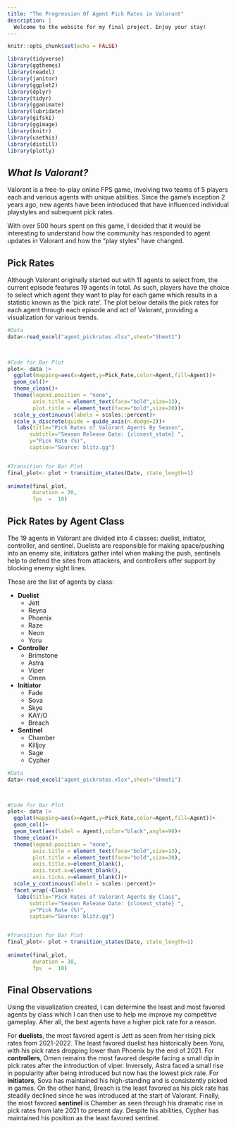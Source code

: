 ```yaml
---
title: "The Progression Of Agent Pick Rates in Valorant"
description: |
  Welcome to the website for my final project. Enjoy your stay!
---
```

```r
knitr::opts_chunk$set(echo = FALSE)

library(tidyverse)
library(ggthemes)
library(readxl)
library(janitor)
library(ggplot2)
library(dplyr)
library(tidyr)
library(gganimate)
library(lubridate)
library(gifski)
library(ggimage)
library(knitr)
library(usethis)
library(distill)
library(plotly)

```

## *What Is Valorant?*

   Valorant is a free-to-play online FPS game, involving two teams of 5 players each and various agents with unique abilities. Since the game's inception 2 years ago, new agents have been introduced that have influenced individual playstyles and subequent pick rates.
   
   With over 500 hours spent on this game, I decided that it would be interesting to understand how the community has responded to agent updates in Valorant and how the "play styles" have changed.


## **Pick Rates**
  
  Although Valorant originally started out with 11 agents to select from, the current episode features 19 agents in total. As such, players have the choice to select which agent they want to play for each game which results in a statistic known as the 'pick rate'. The plot below details the pick rates for each agent through each episode and act of Valorant, providing a visualization for various trends.

```r
#Data 
data<-read_excel("agent_pickrates.xlsx",sheet="Sheet1") 
  


#Code for Bar Plot
plot<- data |> 
  ggplot(mapping=aes(x=Agent,y=Pick_Rate,color=Agent,fill=Agent))+ 
  geom_col()+  
  theme_clean()+
  theme(legend.position = "none",
        axis.title = element_text(face="bold",size=13),
        plot.title = element_text(face="bold",size=20))+
  scale_y_continuous(labels = scales::percent)+
  scale_x_discrete(guide = guide_axis(n.dodge=2))+
   labs(title="Pick Rates of Valorant Agents By Season",
       subtitle="Season Release Date: {closest_state} ",
       y="Pick Rate (%)",
       caption="Source: blitz.gg") 


#Transition for Bar Plot
final_plot<- plot + transition_states(Date, state_length=1)
 
animate(final_plot, 
        duration = 30,
        fps  =  10)
```

## **Pick Rates by Agent Class**

The 19 agents in Valorant are divided into 4 classes: duelist, initiator, controller, and sentinel. Duelists are responsible for making space/pushing into an enemy site, initiators gather intel when making the push, sentinels help to defend the sites from attackers, and controllers offer support by blocking enemy sight lines. 

These are the list of agents by class:

* **Duelist**
  + Jett
  + Reyna
  + Phoenix
  + Raze
  + Neon
  + Yoru
* **Controller**
  + Brimstone
  + Astra
  + Viper
  + Omen
* **Initiator**
  + Fade
  + Sova
  + Skye
  + KAY/O
  + Breach
* **Sentinel**
  + Chamber
  + Killjoy
  + Sage
  + Cypher

```r
#Data 
data<-read_excel("agent_pickrates.xlsx",sheet="Sheet1") 
  


#Code for Bar Plot
plot<- data |> 
  ggplot(mapping=aes(x=Agent,y=Pick_Rate,color=Agent,fill=Agent))+ 
  geom_col()+
  geom_text(aes(label = Agent),color="black",angle=90)+
  theme_clean()+
  theme(legend.position = "none",
        axis.title = element_text(face="bold",size=13),
        plot.title = element_text(face="bold",size=20),
        axis.title.x=element_blank(),
        axis.text.x=element_blank(),
        axis.ticks.x=element_blank())+
  scale_y_continuous(labels = scales::percent)+
  facet_wrap(~Class)+
   labs(title="Pick Rates of Valorant Agents By Class",
       subtitle="Season Release Date: {closest_state} ",
       y="Pick Rate (%)",
       caption="Source: blitz.gg") 


#Transition for Bar Plot
final_plot<- plot + transition_states(Date, state_length=1)
 
animate(final_plot, 
        duration = 30,
        fps  =  10)

```

  
## Final Observations

Using the visualization created, I can determine the least and most favored agents by class which I can then use to help me improve my competitve gameplay. After all, the best agents have a higher pick rate for a reason.

For **duelists**, the most favored agent is Jett as seen from her rising pick rates from 2021-2022. The least favored duelist has historically been Yoru, with his pick rates dropping lower than Phoenix by the end of 2021. For **controllers**, Omen remains the most favored despite facing a small dip in pick rates after the introduction of viper. Inversely, Astra faced a small rise in popularity after being introduced but now has the lowest pick rate. For **initiators**, Sova has maintained his high-standing and is consistently picked in games. On the other hand, Breach is the least favored as his pick rate has steadily declined since he was introduced at the start of Valorant. Finally, the most favored **sentinel** is Chamber as seen through his dramatic rise in pick rates from late 2021 to present day. Despite his abilities, Cypher has maintained his position as the least favored sentinel. 




